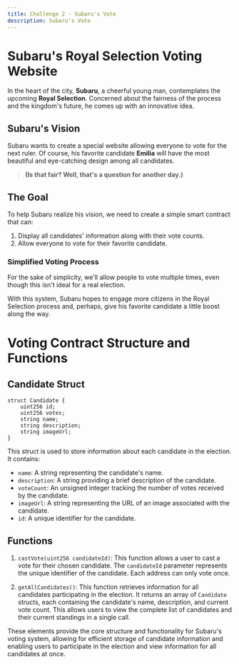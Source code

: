 ```yaml
---
title: Challenge 2 - Subaru's Vote
description: Subaru's Vote
---
```



# Subaru's Royal Selection Voting Website

In the heart of the city, **Subaru**, a cheerful young man, contemplates the upcoming **Royal Selection**. Concerned about the fairness of the process and the kingdom's future, he comes up with an innovative idea.

## Subaru's Vision

Subaru wants to create a special website allowing everyone to vote for the next ruler.
Of course, his favorite candidate **Emilia** will have the most beautiful and eye-catching
design among all candidates.

> **(Is that fair? Well, that's a question for another day.)**

## The Goal

To help Subaru realize his vision, we need to create a simple smart contract that can:

1. Display all candidates' information along with their vote counts.
2. Allow everyone to vote for their favorite candidate.

### Simplified Voting Process

For the sake of simplicity, we'll allow people to vote multiple times, even though this isn't ideal for a real election.

With this system, Subaru hopes to engage more citizens in the Royal Selection process and, perhaps, give his favorite candidate a little boost along the way.

# Voting Contract Structure and Functions

## Candidate Struct

```solidity
struct Candidate {
    uint256 id;
    uint256 votes;
    string name;
    string description;
    string imageUrl;
}
```

This struct is used to store information about each candidate in the election. It contains:

- `name`: A string representing the candidate's name.
- `description`: A string providing a brief description of the candidate.
- `voteCount`: An unsigned integer tracking the number of votes received by the candidate.
- `imageUrl`: A string representing the URL of an image associated with the candidate.
- `id`: A unique identifier for the candidate.

## Functions

1. `castVote(uint256 candidateId)`: This function allows a user to cast a vote for their chosen candidate. The `candidateId` parameter represents the unique identifier of the candidate. Each address can only vote once.

2. `getAllCandidates()`: This function retrieves information for all candidates participating in the election. It returns an array of `Candidate` structs, each containing the candidate's name, description, and current vote count. This allows users to view the complete list of candidates and their current standings in a single call.

These elements provide the core structure and functionality for Subaru's voting system, allowing for efficient storage of candidate information and enabling users to participate in the election and view information for all candidates at once.

<Example />

